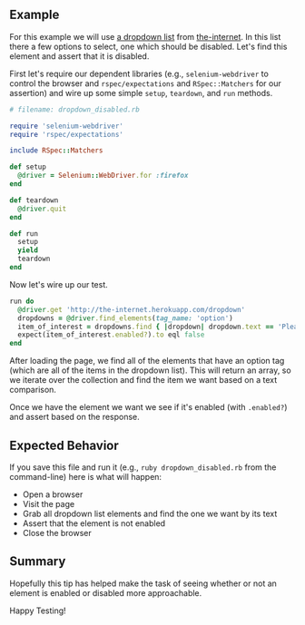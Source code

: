 ## Example

For this example we will use [a dropdown list](http://github.com/saucelabs/the-internet) from [the-internet](http://the-internet.herokuapp.com/dropdown). In this list there a few options to select, one which should be disabled. Let's find this element and assert that it is disabled.

First let's require our dependent libraries (e.g., `selenium-webdriver` to control the browser and `rspec/expectations` and `RSpec::Matchers` for our assertion) and wire up some simple `setup`, `teardown`, and `run` methods.

```ruby
# filename: dropdown_disabled.rb

require 'selenium-webdriver'
require 'rspec/expectations'

include RSpec::Matchers

def setup
  @driver = Selenium::WebDriver.for :firefox
end

def teardown
  @driver.quit
end

def run
  setup
  yield
  teardown
end
```

Now let's wire up our test.

```ruby
run do
  @driver.get 'http://the-internet.herokuapp.com/dropdown'
  dropdowns = @driver.find_elements(tag_name: 'option')
  item_of_interest = dropdowns.find { |dropdown| dropdown.text == 'Please select an option' }
  expect(item_of_interest.enabled?).to eql false
end
```

After loading the page, we find all of the elements that have an option tag (which are all of the items in the dropdown list). This will return an array, so we iterate over the collection and find the item we want based on a text comparison.

Once we have the element we want we see if it's enabled (with `.enabled?`) and assert based on the response.

## Expected Behavior

If you save this file and run it (e.g., `ruby dropdown_disabled.rb` from the command-line) here is what will happen:

+ Open a browser
+ Visit the page
+ Grab all dropdown list elements and find the one we want by its text
+ Assert that the element is not enabled
+ Close the browser

## Summary

Hopefully this tip has helped make the task of seeing whether or not an element is enabled or disabled more approachable.

Happy Testing!

